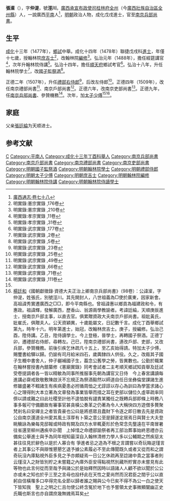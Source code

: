 {{Otheruses|other=名为张澯的其他人物|张澯}}
{{明清人物信息框
| 姓名 = 張澯
| 原名 =
| 圖片名稱 = 
| 圖片大小 = 220px
| 圖片說明 = 
| 最高職務 = 資德大夫正治上卿南京兵部尚書
| 國家 = 大明
| 爵位 =
| 籍貫 = [[廣西承宣布政使司|廣西承宣布政使司]][[桂林府|桂林府]][[全州|全州]]
| 族裔 = 
| 字號 = 字仲湜，號涇川
| 室名 = 
| 諡號 = 
| 出生日期 = 天順六年（1462年）
| 出生地點 = 
| 逝世日期 = 正德十四年（1519年）
| 逝世地點 = 
| 墓葬 =
| 配偶 =
| 親屬 = 父 [[張廷綸|張廷綸]]
| 出身 = 
*成化十四年戊戌科進士出身
| 經歷 = 
| 著作 =
}}

'''張澯'''（{{bd|1462年||1519年|catIdx=Z}}），字'''仲湜'''，號'''涇川'''，[[廣西承宣布政使司|廣西承宣布政使司]][[桂林府|桂林府]][[全州|全州]]（今[[廣西壯族自治區|廣西壯族自治區]][[全州縣|全州縣]]）人，一說廣西[[平南|平南]]人<ref>[http://archive.org/stream/06042738.cn#page/n72/mode/2up 廣西通志‧卷七十八]</ref>，[[明朝|明朝]]政治人物，成化戊戌進士，官至[[南京兵部尚書|南京兵部尚書]]。

==生平==
[[成化|成化]]十三年（1477年），[[鄉試|鄉試]]中舉。成化十四年（1478年）聯捷戊戌科[[進士|進士]]，年僅十七歲，授翰林院[[庶吉士|庶吉士]]<ref>明實錄:憲宗實錄 ,176卷</ref>，改翰林院[[編修|編修]]<ref>明實錄:憲宗實錄 ,210卷</ref>。弘治元年（1488年），擔任經筵講官<ref>明實錄:孝宗實錄 ,11卷</ref>，次年升翰林院侍講<ref>明實錄:孝宗實錄 ,31卷</ref>。弘治十四年，擔任[[順天府|順天府]]鄉試考官<ref name="#1">明實錄:武宗實錄 ,177卷</ref>。弘治十八年，升任翰林院學士<ref>明實錄:武宗實錄 ,2卷</ref>，改[[國子監祭酒|國子監祭酒]]<ref>明實錄:武宗實錄 ,5卷</ref>。

正德二年（1507年），升任[[禮部右侍郎|禮部右侍郎]]<ref>明實錄:武宗實錄 ,23卷</ref>，后改左侍郎<ref>明實錄:武宗實錄 ,25卷</ref>。正德四年（1509年），改任南京禮部尚書<ref>明實錄:武宗實錄 ,49卷</ref>、南京戶部尚書<ref>明實錄:武宗實錄 ,66卷</ref>。正德六年，改南京吏部尚書<ref>明實錄:武宗實錄 ,71卷</ref>。正德九年，任[[南京兵部尚書|南京兵部尚書]]、參贊機務<ref>明實錄:武宗實錄 ,111卷</ref>。次年，加[[太子少傅|太子少傅]]<ref name="#1"/><ref>[[楊廷和|楊廷和]]《國朝獻徵錄·資德大夫正治上卿南京兵部尚書》（98卷）：公諱澯，字仲湜，姓張氏，別號涇川。其先開封人，八世祖義為□使於廣東，因家新會。高祖諱秀實遷廣西之□□，即今平南縣也。曾祖諱惠以鄉貢為福建政和令，有惠政。祖諱輝，發解廣西，歷香山、翁源兩學教諭者。考諱廷綸，天順庚辰進士，授南京戶部主事，以直去官。俱累贈資政大夫南京戶部尚書。祖妣黃氏，妣崔氏，俱贈夫人。公天資穎異，十歲能屬文，日記數千言。成化丁酉舉鄉試第九，時年十六。明年第進士，始冠，改翰林庶吉士。庚子，授編修。弘治己酉，陞侍講。乙丑，陞侍讀學士。今上登極，晉學士，再轉國子祭酒。正德丁卯，遷禮部右侍郎，尋轉左。己巳，陞南京禮部尚書，連改戶部、吏部，又改兵部，參贊機務。前後引疾乞休疏凡十五上，至乙亥始得請。特加太子少傅，賜璽書給驛以歸。仍諭有司月給米四石，歲輿隸四人供役。久之，改廕其子國子生概中書舍人，仲子樾補國子生，葢念公舊學之勞，皆異數也。公勤於職業在翰林嘗授書內舘纂修《憲廟實錄》同考會試者二主考順天鄉試知貢舉及廷試受卷提調者各一皆以精敏為同事所推服事先朝為講官又日侍　今上春宮講讀每進講必齋戒致敬敷陳啟沃不忘規正為祭酒毅然以師道自任日坐彝倫堂課諸生進修雖盛暑不輟諸生有疾病憂患必拊循周恤之尤諄諄以存心為訓曰為學當求諸心心之理得則大本立著為文章發為事業皆舉而措之耳在吏部以儲位久虛草疏率同儕以請或難之曰此社稷至計他不遑恤脫有譴責某獨任之既轉兵部即條上時務八事多報可守備廳故有審事官甚貪橫公奏革之仍著為令人大稱快四方遊僧多贅聚梵剎名曰安禪主之者皆貴豪也公曰是將惑眾且蠹財下令逐之即日散去先是資政公自南京還道全州愛其風土淳厚有卜築之意公至是歸遂定居焉日與賢士大夫登眺觴詠為樂每見邸報或時政有闕及四方水旱輒憂形於色常念先壟遠在平南冒暑往省還至柳州遘疾卒訃聞　上悼惜之命禮部諭祭者再工部治葬事始終恩禮亦云備矣公舉進士與予為同年相知最深自入翰林清修力學人多以公輔期之然疾惡太甚往往見於辭色以是於人寡合有 爭進者忌之造為不根之言謂嘗以奇玩賂逆瑾言者上其事公不與辯惟懇懇乞退予據公素履必不至此傳聞既久或者又從而和之謂奇玩沒內庫點視外臣多見之予亦頗疑焉一日公乞休疏再至諗諸中貴之當事者則云瑾沒入之財皆別貯之未嘗籍之內庫外臣安得點視然別藏所貯實亦未嘗見有此等物也此言何從而至哉予與諸公於是始釋然因時以語諸人人顧不欲以聞於公公亦或未之知也於乎三至之言母也投杼此在天性之愛尚然而況君臣之間乎公以直躬自信橫罹多口卒得完名全節以歸者誰之賜與公今巳矣不得不為公一白之使天下皆知我　聖上之明之仁且勿使公終含冤於地下也予嘗領太史事微顯闡幽正史氏職也斯言也亦自謂庶幾無媿焉耳矣</ref>。

== 家庭 ==
父亲[[張廷綸|張廷綸]]为天顺进士。

==参考文献==
{{reflist}}

{{成化十四年戊戌科殿試金榜}}

{{Authority control}}
{{DEFAULTSORT:Zhang張}}
[[Category:張姓|C]]
[[Category:平南人|Category:平南人]]
[[Category:成化十三年丁酉科舉人|Category:成化十三年丁酉科舉人]]
[[Category:南京兵部尚書|Category:南京兵部尚書]]
[[Category:南京戶部尚書|Category:南京戶部尚書]]
[[Category:南京禮部尚書|Category:南京禮部尚書]]
[[Category:南京吏部尚書|Category:南京吏部尚書]]
[[Category:明朝國子監祭酒|Category:明朝國子監祭酒]]
[[Category:明朝翰林院學士|Category:明朝翰林院學士]]
[[Category:明朝禮部侍郎|Category:明朝禮部侍郎]]
[[Category:明朝太子少傅|Category:明朝太子少傅]]
[[Category:明朝庶吉士|Category:明朝庶吉士]]
[[Category:明朝翰林院編修|Category:明朝翰林院編修]]
[[Category:明朝翰林院侍講|Category:明朝翰林院侍講]]
[[Category:明朝翰林院侍讀學士|Category:明朝翰林院侍讀學士]]